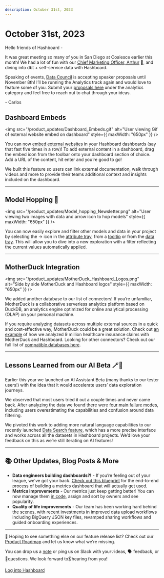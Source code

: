 ```yaml
---
description: October 31st, 2023
---
```


# October 31st, 2023

Hello friends of Hashboard -

It was great meeting so many of you in San Diego at Coalesce earlier this month! We had a lot of fun with our [Chief Marketing Officer, Arthur](https://www.linkedin.com/posts/hashboardhq_coalesce2023-activity-7121176355253141505-o_ii/?utm_source=share&utm_medium=member_desktop) 🐶, and diving into dbt + self-service data with Hashboard. 

Speaking of events, [Data Council](https://www.datacouncil.ai/) is accepting speaker proposals until November 8th! I’ll be running the Analytics track again and would love to feature some of you. Submit your [proposals here](https://www.datacouncil.ai/call-for-proposals) under the analytics category and feel free to reach out to chat through your ideas. 

\- Carlos


## Dashboard Embeds

<img
  src="/product_updates/Dashboard_Embeds.gif"
  alt="User viewing Gif of external website embed on dashboard"
  style={{ maxWidth: "650px" }}
/>

You can now [embed external websites](https://docs.hashboard.com/docs/dashboards/embed) in your Hashboard dashboards (say that fast five times in a row)! To add external content in a dashboard, drag the embed icon from the toolbar onto your dashboard section of choice. Add a URL of the content, hit enter and you’re good to go! 

We built this feature so users can link external documentation, walk through videos and more to provide their teams additional context and insights included on the dashboard.

---

## Model Hopping 🐇

<img
  src="/product_updates/Model_hopping_Newsletter.png"
  alt="User viewing two images with data and arrow icon to hop models"
  style={{ maxWidth: "650px" }}
/>

You can now easily explore and filter other models and data in your project by selecting the → icon in the [attribute tray](https://docs.hashboard.com/docs/visualizing-data/attribute-tray#exploring-further-from-the-attribute-tray), from a [tooltip](https://docs.hashboard.com/docs/visualizing-data/chart-interactions#exploring-further-from-the-tooltip) or from the [data tray](https://docs.hashboard.com/docs/visualizing-data/data-tray). This will allow you to dive into a new exploration with a filter reflecting the current values automatically applied.

---

## MotherDuck Integration

<img
  src="/product_updates/MotherDuck_Hashboard_Logos.png"
  alt="Side by side MotherDuck and Hashboard logos"
  style={{ maxWidth: "650px" }}
/>

We added another database to our list of connectors! If you’re unfamiliar, MotherDuck is a collaborative serverless analytics platform based on DuckDB, an analytics engine optimized for online analytical processing (OLAP) on your personal machine.

If you require analyzing datasets across multiple external sources in a quick and cost-effective way, MotherDuck could be a great solution. Check out [an example](https://hashboard.com/blog/analyzing-9-million-healthcare-insurance-claims-with-motherduck-and-hashboard) of how we analyzed 9 million healthcare insurance claims with MotherDuck and Hashboard. Looking for other connectors? Check out our full list of [compatible databases here](https://docs.hashboard.com/docs/database-connections).

---

## Lessons Learned from our AI Beta 🪄🧠

Earlier this year we launched an AI Assistant Beta (many thanks to our tester users!) with the idea that it would accelerate users’ data exploration journeys. 

We observed that most users tried it out a couple times and never came back. After analyzing the data we found there were [four main failure modes](https://hashboard.com/blog/using-ai-for-data-analysis-expectations-vs-reality), including users overestimating the capabilities and confusion around data filtering. 

We pivoted this work to adding more natural language capabilities to our recently launched [Data Search feature](https://docs.hashboard.com/docs/visualizing-data/data-search), which has a more precise interface and works across all the datasets in Hashboard projects. We’d love your feedback on this as we’re still iterating on AI features!

---

## 📚 Other Updates, Blog Posts & More

- **Data engineers building dashboards?!** - If you’re feeling out of your league, we’ve got your back. [Check out this blueprint](https://hashboard.com/blog/data-engineers-guide-to-bi) for the end-to-end process of building a metrics dashboard that will actually get used.
- **Metrics improvements** - Our metrics just keep getting better! You can now manage them [in code](https://docs.hashboard.com/docs/metrics#metrics-as-code), assign and sort by owners and see popularity. 
- **Quality of life improvements** - Our team has been working hard behind the scenes, with recent investments in improved data upload workflows including BigQuery JSON key files, revamped sharing workflows and guided onboarding experiences.

---

👀 Hoping to see something else on our feature release list? Check out our [Product Roadmap](/product-roadmap) and let us know what we’re missing.

You can drop us a [note](mailto:support@hashboard.com?subject=null&body=null) or ping us on Slack with your💡ideas, 🗣 feedback, or 🙋questions. We look forward to👂hearing from you!

[Log into Hashboard](https://hashboard.com/app)
